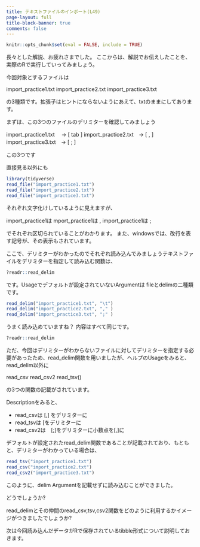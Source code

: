 ```yaml
---
title: テキストファイルのインポート(L49)
page-layout: full
title-block-banner: true
comments: false
---
```


```r
knitr::opts_chunk$set(eval = FALSE, include = TRUE)
```

長々とした解説、お疲れさまでした。
ここからは、解説でお伝えしたことを、実際のRで実行していってみましょう。

今回対象とするファイルは

import_practice1.txt
import_practice2.txt
import_practice3.txt

の3種類です。拡張子はヒントにならないようにあえて、txtのままにしてあります。

まずは、この3つのファイルのデリミターを確認してみましょう

import_practice1.txt　 -> [ tab ]
import_practice2.txt　-> [ , ]
import_practice3.txt　-> [ ; ]

この3つです

直接見る以外にも

```r
library(tidyverse)
read_file("import_practice1.txt")
read_file("import_practice2.txt")
read_file("import_practice3.txt")
```

それぞれ文字化けしているように見えますが、

import_practice1は \t
import_practice1は ,
import_practice1は ;

でそれぞれ区切られていることがわかります。
また、windowsでは、改行を表す記号が\r\nなので、その表示もされています。

ここで、デリミターがわかったのでそれぞれ読み込んでみましょうテキストファイルをデリミターを指定して読み込む関数は、

```r
?readr::read_delim
```

です。Usageでデフォルトが設定されていないArgumentは
fileとdelimの二種類です。

```r
read_delim("import_practice1.txt", "\t")
read_delim("import_practice2.txt", "," )
read_delim("import_practice3.txt", ";" )
```

うまく読み込めていますね？
内容はすべて同じです。

```r
?readr::read_delim
```

ただ、今回はデリミターがわからないファイルに対してデリミターを指定する必要があったため、read_delim関数を用いましたが、ヘルプのUsageをみると、read_delim以外に

read_csv
read_csv2
read_tsv()

の3つの関数の記載がされています。

Descriptionをみると、 

 * read_csvは [,] をデリミターに
 * read_tsvは [\t]をデリミターに
 * read_csv2は　[;]をデリミターに小数点を[,]に

デフォルトが設定されたread_delim関数であることが記載されており、もともと、デリミターがわかっている場合は、

```r
read_tsv("import_practice1.txt")
read_csv("import_practice2.txt")
read_csv2("import_practice3.txt")
```

このように、delim Argumentを記載せずに読み込むことができました。

どうでしょうか?

read_delimとその仲間のread_csv,tsv,csv2関数をどのように利用するかイメージがつきましたでしょうか?

次は今回読み込んだデータがRで保存されているtibble形式について説明しておきます。